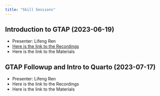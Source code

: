 ```yaml
---
title: "Skill Sessions"
---
```


## Introduction to GTAP (2023-06-19)
- Presenter: Lifeng Ren
- [Here is the link to the Recordings](https://youtu.be/Q86JmKy2nB0)
- Here is the link to the Materials

## GTAP Followup and Intro to Quarto (2023-07-17)
- Presenter: Lifeng Ren
- Here is the link to the Recordings
- Here is the link to the Materials

